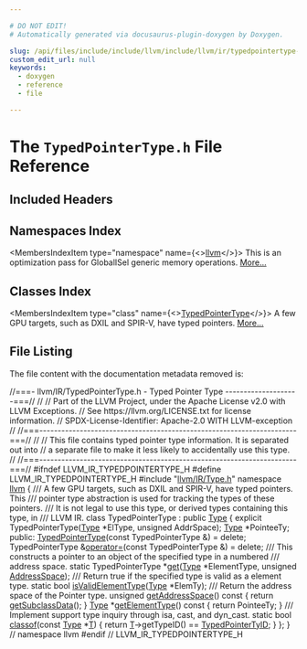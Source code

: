 ```yaml
---

# DO NOT EDIT!
# Automatically generated via docusaurus-plugin-doxygen by Doxygen.

slug: /api/files/include/include/llvm/include/llvm/ir/typedpointertype-h
custom_edit_url: null
keywords:
  - doxygen
  - reference
  - file

---
```





# The `TypedPointerType.h` File Reference

<DoxygenPage pluginConfig={pluginConfig}>



## Included Headers

<IncludesList>
<IncludesListItem
  filePath="llvm/IR/Type.h"
  permalink="/docs/api/files/include/include/llvm/include/llvm/ir/type-h"
  isLocal="true" />
</IncludesList>

## Namespaces Index

<MembersIndex>

<MembersIndexItem
  type="namespace"
  name={<><a href="/docs/api/namespaces/llvm">llvm</a></>}>
This is an optimization pass for GlobalISel generic memory operations. <a href="/docs/api/namespaces/llvm/#details">More...</a>
</MembersIndexItem>

</MembersIndex>

## Classes Index

<MembersIndex>

<MembersIndexItem
  type="class"
  name={<><a href="/docs/api/classes/llvm/typedpointertype">TypedPointerType</a></>}>
A few GPU targets, such as DXIL and SPIR-V, have typed pointers. <a href="/docs/api/classes/llvm/typedpointertype/#details">More...</a>
</MembersIndexItem>

</MembersIndex>


## File Listing

The file content with the documentation metadata removed is:

<ProgramListing>

<Link id="l00001" /><CodeLine lineNumber="1"><span class="doxyHighlightComment">//===- llvm/IR/TypedPointerType.h - Typed Pointer Type --------------------===//</span></CodeLine>
<Link id="l00002" /><CodeLine lineNumber="2"><span class="doxyHighlightComment">//</span></CodeLine>
<Link id="l00003" /><CodeLine lineNumber="3"><span class="doxyHighlightComment">// Part of the LLVM Project, under the Apache License v2.0 with LLVM Exceptions.</span></CodeLine>
<Link id="l00004" /><CodeLine lineNumber="4"><span class="doxyHighlightComment">// See https://llvm.org/LICENSE.txt for license information.</span></CodeLine>
<Link id="l00005" /><CodeLine lineNumber="5"><span class="doxyHighlightComment">// SPDX-License-Identifier: Apache-2.0 WITH LLVM-exception</span></CodeLine>
<Link id="l00006" /><CodeLine lineNumber="6"><span class="doxyHighlightComment">//</span></CodeLine>
<Link id="l00007" /><CodeLine lineNumber="7"><span class="doxyHighlightComment">//===----------------------------------------------------------------------===//</span></CodeLine>
<Link id="l00008" /><CodeLine lineNumber="8"><span class="doxyHighlightComment">//</span></CodeLine>
<Link id="l00009" /><CodeLine lineNumber="9"><span class="doxyHighlightComment">// This file contains typed pointer type information. It is separated out into</span></CodeLine>
<Link id="l00010" /><CodeLine lineNumber="10"><span class="doxyHighlightComment">// a separate file to make it less likely to accidentally use this type.</span></CodeLine>
<Link id="l00011" /><CodeLine lineNumber="11"><span class="doxyHighlightComment">//</span></CodeLine>
<Link id="l00012" /><CodeLine lineNumber="12"><span class="doxyHighlightComment">//===----------------------------------------------------------------------===//</span></CodeLine>
<Link id="l00013" /><CodeLine lineNumber="13"></CodeLine>
<Link id="l00014" /><CodeLine lineNumber="14"><span class="doxyHighlightPreprocessor">#ifndef LLVM&#95;IR&#95;TYPEDPOINTERTYPE&#95;H</span></CodeLine>
<Link id="l00015" /><CodeLine lineNumber="15"><span class="doxyHighlightPreprocessor">#define LLVM&#95;IR&#95;TYPEDPOINTERTYPE&#95;H</span></CodeLine>
<Link id="l00016" /><CodeLine lineNumber="16"></CodeLine>
<Link id="l00017" /><CodeLine lineNumber="17"><span class="doxyHighlightPreprocessor">#include &quot;<a href="/docs/api/files/include/include/llvm/include/llvm/ir/type-h">llvm/IR/Type.h</a>&quot;</span></CodeLine>
<Link id="l00018" /><CodeLine lineNumber="18"></CodeLine>
<Link id="l00019" /><CodeLine lineNumber="19"><span class="doxyHighlightKeyword">namespace </span><span class="doxyHighlight"><a href="/docs/api/namespaces/llvm">llvm</a> &#123;</span></CodeLine>
<Link id="l00020" /><CodeLine lineNumber="20"></CodeLine>
<Link id="l00021" /><CodeLine lineNumber="21"><span class="doxyHighlightComment">/// A few GPU targets, such as DXIL and SPIR-V, have typed pointers. This</span></CodeLine>
<Link id="l00022" /><CodeLine lineNumber="22"><span class="doxyHighlightComment">/// pointer type abstraction is used for tracking the types of these pointers.</span></CodeLine>
<Link id="l00023" /><CodeLine lineNumber="23"><span class="doxyHighlightComment">/// It is not legal to use this type, or derived types containing this type, in</span></CodeLine>
<Link id="l00024" /><CodeLine lineNumber="24"><span class="doxyHighlightComment">/// LLVM IR.</span></CodeLine>
<Link id="l00025" /><CodeLine lineNumber="25" lineLink="/docs/api/classes/llvm/typedpointertype"><span class="doxyHighlightKeyword">class </span><span class="doxyHighlight">TypedPointerType : </span><span class="doxyHighlightKeyword">public</span><span class="doxyHighlight"> <a href="/docs/api/classes/llvm/type/#a817dfd76b27697e96a20f80f7bb68251">Type</a> &#123;</span></CodeLine>
<Link id="l00026" /><CodeLine lineNumber="26"><span class="doxyHighlight">  </span><span class="doxyHighlightKeyword">explicit</span><span class="doxyHighlight"> TypedPointerType(<a href="/docs/api/classes/llvm/type/#a817dfd76b27697e96a20f80f7bb68251">Type</a> &#42;ElType, </span><span class="doxyHighlightKeywordType">unsigned</span><span class="doxyHighlight"> AddrSpace);</span></CodeLine>
<Link id="l00027" /><CodeLine lineNumber="27"></CodeLine>
<Link id="l00028" /><CodeLine lineNumber="28"><span class="doxyHighlight">  <a href="/docs/api/classes/llvm/type/#a817dfd76b27697e96a20f80f7bb68251">Type</a> &#42;PointeeTy;</span></CodeLine>
<Link id="l00029" /><CodeLine lineNumber="29"></CodeLine>
<Link id="l00030" /><CodeLine lineNumber="30"><span class="doxyHighlightKeyword">public</span><span class="doxyHighlight">:</span></CodeLine>
<Link id="l00031" /><CodeLine lineNumber="31" lineLink="/docs/api/classes/llvm/typedpointertype/#ae0b48655676976bc1b9f5b01993e4c39"><span class="doxyHighlight">  <a href="/docs/api/classes/llvm/typedpointertype/#ae0b48655676976bc1b9f5b01993e4c39">TypedPointerType</a>(</span><span class="doxyHighlightKeyword">const</span><span class="doxyHighlight"> TypedPointerType &amp;) = </span><span class="doxyHighlightKeyword">delete</span><span class="doxyHighlight">;</span></CodeLine>
<Link id="l00032" /><CodeLine lineNumber="32" lineLink="/docs/api/classes/llvm/typedpointertype/#aa9c4c07ef99ba2d1a627c98fdb4b7cf6"><span class="doxyHighlight">  TypedPointerType &amp;<a href="/docs/api/classes/llvm/typedpointertype/#aa9c4c07ef99ba2d1a627c98fdb4b7cf6">operator=</a>(</span><span class="doxyHighlightKeyword">const</span><span class="doxyHighlight"> TypedPointerType &amp;) = </span><span class="doxyHighlightKeyword">delete</span><span class="doxyHighlight">;</span></CodeLine>
<Link id="l00033" /><CodeLine lineNumber="33"></CodeLine>
<Link id="l00034" /><CodeLine lineNumber="34"><span class="doxyHighlightComment">  /// This constructs a pointer to an object of the specified type in a numbered</span></CodeLine>
<Link id="l00035" /><CodeLine lineNumber="35"><span class="doxyHighlightComment">  /// address space.</span></CodeLine>
<Link id="l00036" /><CodeLine lineNumber="36"><span class="doxyHighlight">  </span><span class="doxyHighlightKeyword">static</span><span class="doxyHighlight"> TypedPointerType &#42;<a href="/docs/api/classes/llvm/typedpointertype/#ad0b317acb44e242226165a34d550702d">get</a>(<a href="/docs/api/classes/llvm/type/#a817dfd76b27697e96a20f80f7bb68251">Type</a> &#42;ElementType, </span><span class="doxyHighlightKeywordType">unsigned</span><span class="doxyHighlight"> <a href="/docs/api/namespaces/llvm/nvptxas/#ad7d00b71af84502be65ae2de3f8d91dc">AddressSpace</a>);</span></CodeLine>
<Link id="l00037" /><CodeLine lineNumber="37"></CodeLine>
<Link id="l00038" /><CodeLine lineNumber="38"><span class="doxyHighlightComment">  /// Return true if the specified type is valid as a element type.</span></CodeLine>
<Link id="l00039" /><CodeLine lineNumber="39"><span class="doxyHighlight">  </span><span class="doxyHighlightKeyword">static</span><span class="doxyHighlight"> </span><span class="doxyHighlightKeywordType">bool</span><span class="doxyHighlight"> <a href="/docs/api/classes/llvm/typedpointertype/#a6a42316b1394fedfab01971ee1ea6ba8">isValidElementType</a>(<a href="/docs/api/classes/llvm/type/#a817dfd76b27697e96a20f80f7bb68251">Type</a> &#42;ElemTy);</span></CodeLine>
<Link id="l00040" /><CodeLine lineNumber="40"></CodeLine>
<Link id="l00041" /><CodeLine lineNumber="41"><span class="doxyHighlightComment">  /// Return the address space of the Pointer type.</span></CodeLine>
<Link id="l00042" /><CodeLine lineNumber="42" lineLink="/docs/api/classes/llvm/typedpointertype/#ad844544defb75e0971036db9672be3f0"><span class="doxyHighlight">  </span><span class="doxyHighlightKeywordType">unsigned</span><span class="doxyHighlight"> <a href="/docs/api/classes/llvm/typedpointertype/#ad844544defb75e0971036db9672be3f0">getAddressSpace</a>()</span><span class="doxyHighlightKeyword"> const </span><span class="doxyHighlight">&#123; </span><span class="doxyHighlightKeywordFlow">return</span><span class="doxyHighlight"> <a href="/docs/api/classes/llvm/type/#a977023a135a15dc3aadcf1e8246631f8">getSubclassData</a>(); &#125;</span></CodeLine>
<Link id="l00043" /><CodeLine lineNumber="43"></CodeLine>
<Link id="l00044" /><CodeLine lineNumber="44" lineLink="/docs/api/classes/llvm/typedpointertype/#acb6777058bb3f8b8cb5c58d71eef10cf"><span class="doxyHighlight">  <a href="/docs/api/classes/llvm/type/#a817dfd76b27697e96a20f80f7bb68251">Type</a> &#42;<a href="/docs/api/classes/llvm/typedpointertype/#acb6777058bb3f8b8cb5c58d71eef10cf">getElementType</a>()</span><span class="doxyHighlightKeyword"> const </span><span class="doxyHighlight">&#123; </span><span class="doxyHighlightKeywordFlow">return</span><span class="doxyHighlight"> PointeeTy; &#125;</span></CodeLine>
<Link id="l00045" /><CodeLine lineNumber="45"></CodeLine>
<Link id="l00046" /><CodeLine lineNumber="46"><span class="doxyHighlightComment">  /// Implement support type inquiry through isa, cast, and dyn&#95;cast.</span></CodeLine>
<Link id="l00047" /><CodeLine lineNumber="47" lineLink="/docs/api/classes/llvm/typedpointertype/#a646a1ced54139d90cfe3054d654e76c0"><span class="doxyHighlight">  </span><span class="doxyHighlightKeyword">static</span><span class="doxyHighlight"> </span><span class="doxyHighlightKeywordType">bool</span><span class="doxyHighlight"> <a href="/docs/api/classes/llvm/typedpointertype/#a646a1ced54139d90cfe3054d654e76c0">classof</a>(</span><span class="doxyHighlightKeyword">const</span><span class="doxyHighlight"> <a href="/docs/api/classes/llvm/type/#a817dfd76b27697e96a20f80f7bb68251">Type</a> &#42;<a href="/docs/api/files/lib/lib/target/lib/target/mips/mips16isellowering-cpp/#a0acb682b8260ab1c60b918599864e2e5">T</a>) &#123;</span></CodeLine>
<Link id="l00048" /><CodeLine lineNumber="48"><span class="doxyHighlight">    </span><span class="doxyHighlightKeywordFlow">return</span><span class="doxyHighlight"> <a href="/docs/api/files/lib/lib/target/lib/target/mips/mips16isellowering-cpp/#a0acb682b8260ab1c60b918599864e2e5">T</a>-&gt;getTypeID() == <a href="/docs/api/classes/llvm/type/#a5e9e1c0dd93557be1b4ad72860f3cbdaa2a07a6a681a242e8fee0431f13b8c845">TypedPointerTyID</a>;</span></CodeLine>
<Link id="l00049" /><CodeLine lineNumber="49"><span class="doxyHighlight">  &#125;</span></CodeLine>
<Link id="l00050" /><CodeLine lineNumber="50"><span class="doxyHighlight">&#125;;</span></CodeLine>
<Link id="l00051" /><CodeLine lineNumber="51"></CodeLine>
<Link id="l00052" /><CodeLine lineNumber="52"><span class="doxyHighlight">&#125; </span><span class="doxyHighlightComment">// namespace llvm</span></CodeLine>
<Link id="l00053" /><CodeLine lineNumber="53"></CodeLine>
<Link id="l00054" /><CodeLine lineNumber="54"><span class="doxyHighlightPreprocessor">#endif </span><span class="doxyHighlightComment">// LLVM&#95;IR&#95;TYPEDPOINTERTYPE&#95;H</span></CodeLine>

</ProgramListing>


</DoxygenPage>
